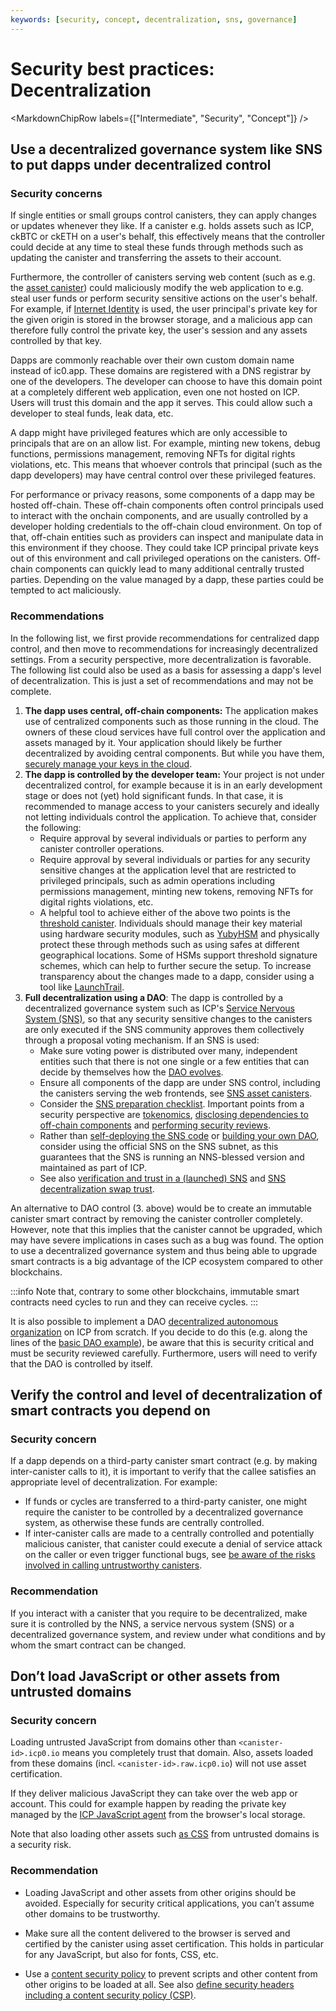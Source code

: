 ```yaml
---
keywords: [security, concept, decentralization, sns, governance]
---
```



# Security best practices: Decentralization

<MarkdownChipRow labels={["Intermediate", "Security", "Concept"]} />

## Use a decentralized governance system like SNS to put dapps under decentralized control

### Security concerns

If single entities or small groups control canisters, they can apply changes or updates whenever they like. If a canister e.g. holds assets such as ICP, ckBTC or ckETH on a user's behalf, this effectively means that the controller could decide at any time to steal these funds through methods such as updating the canister and transferring the assets to their account.

Furthermore, the controller of canisters serving web content (such as e.g. the [asset canister](/docs/current/references/asset-canister)) could maliciously modify the web application to e.g. steal user funds or perform security sensitive actions on the user's behalf. For example, if [Internet Identity](/docs/current/building-dapps/using-network-features/authentication/overview) is used, the user principal's private key for the given origin is stored in the browser storage, and a malicious app can therefore fully control the private key, the user's session and any assets controlled by that key.

Dapps are commonly reachable over their own custom domain name instead of ic0.app. These domains are registered with a DNS registrar by one of the developers. The developer can choose to have this domain point at a completely different web application, even one not hosted on ICP. Users will trust this domain and the app it serves. This could allow such a developer to steal funds, leak data, etc.

A dapp might have privileged features which are only accessible to principals that are on an allow list. For example, minting new tokens, debug functions, permissions management, removing NFTs for digital rights violations, etc. This means that whoever controls that principal (such as the dapp developers) may have central control over these privileged features.

For performance or privacy reasons, some components of a dapp may be hosted off-chain. These off-chain components often control principals used to interact with the onchain components, and are usually controlled by a developer holding credentials to the off-chain cloud environment. On top of that, off-chain entities such as providers can inspect and manipulate data in this environment if they choose. They could take ICP principal private keys out of this environment and call privileged operations on the canisters. Off-chain components can quickly lead to many additional centrally trusted parties. Depending on the value managed by a dapp, these parties could be tempted to act maliciously.

### Recommendations

In the following list, we first provide recommendations for centralized dapp control, and then move to recommendations for increasingly decentralized settings. From a security perspective, more decentralization is favorable. The following list could also be used as a basis for assessing a dapp's level of decentralization. This is just a set of recommendations and may not be complete.
1. **The dapp uses central, off-chain components:** The application makes use of centralized components such as those running in the cloud. The owners of these cloud services have full control over the application and assets managed by it. Your application should likely be further decentralized by avoiding central components. But while you have them, [securely manage your keys in the cloud](https://cloudsecurityalliance.org/research/topics/cloud-key-management/).
2. **The dapp is controlled by the developer team:** Your project is not under decentralized control, for example because it is in an early development stage or does not (yet) hold significant funds. In that case, it is recommended to manage access to your canisters securely and ideally not letting individuals control the application. To achieve that, consider the following:
    - Require approval by several individuals or parties to perform any canister controller operations.
    - Require approval by several individuals or parties for any security sensitive changes at the application level that are restricted to privileged principals, such as admin operations including permissions management, minting new tokens, removing NFTs for digital rights violations, etc.
    - A helpful tool to achieve either of the above two points is the [threshold canister](https://github.com/dfinity/threshold). Individuals should manage their key material using hardware security modules, such as [YubyHSM](https://www.yubico.com/ch/store/yubihsm-2-series/) and physically protect these through methods such as using safes at different geographical locations. Some of HSMs support threshold signature schemes, which can help to further secure the setup. To increase transparency about the changes made to a dapp, consider using a tool like [LaunchTrail](https://github.com/spinner-cash/launchtrail).
3. **Full decentralization using a DAO**: The dapp is controlled by a decentralized governance system such as ICP's [Service Nervous System (SNS)](/docs/current/building-dapps/governing-dapps/overview), so that any security sensitive changes to the canisters are only executed if the SNS community approves them collectively through a proposal voting mechanism. If an SNS is used:
    - Make sure voting power is distributed over many, independent entities such that there is not one single or a few entities that can decide by themselves how the [DAO evolves](/docs/current/building-dapps/governing-dapps/tokenomics/tokenomics-intro#voting-power-and-decentralization).
    - Ensure all components of the dapp are under SNS control, including the canisters serving the web frontends, see [SNS asset canisters](/docs/current/building-dapps/governing-dapps/managing/sns-asset-canister).
    - Consider the [SNS preparation checklist](/docs/current/building-dapps/governing-dapps/tokenomics/sns-checklist). Important points from a security perspective are [tokenomics](/docs/current/building-dapps/governing-dapps/tokenomics/sns-checklist#11-tokenomics-specification), [disclosing dependencies to off-chain components](/docs/current/building-dapps/governing-dapps/tokenomics/sns-checklist#13-disclosure-of-dependencies) and [performing security reviews](/docs/current/building-dapps/governing-dapps/tokenomics/sns-checklist#21-security-review).
    - Rather than [self-deploying the SNS code](/docs/current/building-dapps/governing-dapps/overview#self-deploy-the-sns-code) or [building your own DAO](/docs/current/building-dapps/governing-dapps/overview#build-your-own-dao--use-other-dao-frameworks), consider using the official SNS on the SNS subnet, as this guarantees that the SNS is running an NNS-blessed version and maintained as part of ICP.
    - See also [verification and trust in a (launched) SNS](https://wiki.internetcomputer.org/wiki/Verification_and_trust_in_a_(launched)_SNS) and [SNS decentralization swap trust](https://wiki.internetcomputer.org/wiki/SNS_decentralization_swap_trust).

An alternative to DAO control (3. above) would be to create an immutable canister smart contract by removing the canister controller completely. However, note that this implies that the canister cannot be upgraded, which may have severe implications in cases such as a bug was found. The option to use a decentralized governance system and thus being able to upgrade smart contracts is a big advantage of the ICP ecosystem compared to other blockchains.

:::info
Note that, contrary to some other blockchains, immutable smart contracts need cycles to run and they can receive cycles.
:::

It is also possible to implement a DAO [decentralized autonomous organization](https://en.wikipedia.org/wiki/Decentralized_autonomous_organization) on ICP from scratch. If you decide to do this (e.g. along the lines of the [basic DAO example](/docs/current/references/samples/rust/basic_dao/)), be aware that this is security critical and must be security reviewed carefully. Furthermore, users will need to verify that the DAO is controlled by itself.

## Verify the control and level of decentralization of smart contracts you depend on

### Security concern

If a dapp depends on a third-party canister smart contract (e.g. by making inter-canister calls to it), it is important to verify that the callee satisfies an appropriate level of decentralization. For example:
* If funds or cycles are transferred to a third-party canister, one might require the canister to be controlled by a decentralized governance system, as otherwise these funds are centrally controlled.
* If inter-canister calls are made to a centrally controlled and potentially malicious canister, that canister could execute a denial of service attack on the caller or even trigger functional bugs, see [be aware of the risks involved in calling untrustworthy canisters](/docs/current/developer-education/security/inter-canister-calls#be-aware-of-the-risks-involved-in-calling-untrustworthy-canisters).

### Recommendation

If you interact with a canister that you require to be decentralized, make sure it is controlled by the NNS, a service nervous system (SNS) or a decentralized governance system, and review under what conditions and by whom the smart contract can be changed.

## Don’t load JavaScript or other assets from untrusted domains

### Security concern

Loading untrusted JavaScript from domains other than `<canister-id>.icp0.io` means you completely trust that domain. Also, assets loaded from these domains (incl. `<canister-id>.raw.icp0.io`) will not use asset certification.

If they deliver malicious JavaScript they can take over the web app or account. This could for example happen by reading the private key managed by the [ICP JavaScript agent](https://www.npmjs.com/package/@dfinity/agent) from the browser's local storage.

Note that also loading other assets such [as CSS](https://xsleaks.dev/docs/attacks/css-injection/) from untrusted domains is a security risk.

### Recommendation

-   Loading JavaScript and other assets from other origins should be avoided. Especially for security critical applications, you can’t assume other domains to be trustworthy.

-   Make sure all the content delivered to the browser is served and certified by the canister using asset certification. This holds in particular for any JavaScript, but also for fonts, CSS, etc.

-   Use a [content security policy](https://developer.mozilla.org/en-US/docs/Web/HTTP/CSP) to prevent scripts and other content from other origins to be loaded at all. See also [define security headers including a content security policy (CSP)](/docs/current/developer-education/security/resources#web-security).